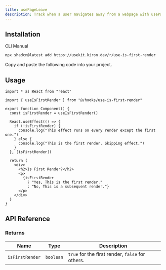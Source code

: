 ```yaml
---
title: usePageLeave
description: Track when a user navigates away from a webpage with usePageLeave.
---
```


<ComponentPreview name="use-is-first-render-demo" />

## Installation

<Tabs defaultValue="cli">

<TabsList>
  <TabsTrigger value="cli">CLI</TabsTrigger>
  <TabsTrigger value="manual">Manual</TabsTrigger>
</TabsList>

<TabsContent value="cli">

```bash
npx shadcn@latest add https://usekit.kiron.dev/r/use-is-first-render
```

</TabsContent>

<TabsContent value="manual">

<Steps>

<Step>Copy and paste the following code into your project.</Step>

<ComponentSource name="use-is-first-render" />

</Steps>

</TabsContent>

</Tabs>

## Usage

```tsx {2, 5}
import * as React from "react"

import { useIsFirstRender } from "@/hooks/use-is-first-render"

export function Component() {
  const isFirstRender = useIsFirstRender()

  React.useEffect(() => {
    if (!isFirstRender) {
      console.log("This effect runs on every render except the first one.")
    } else {
      console.log("This is the first render. Skipping effect.")
    }
  }, [isFirstRender])

  return (
    <div>
      <h2>Is First Render?</h2>
      <p>
        {isFirstRender
          ? "Yes, This is the first render."
          : "No, This is a subsequent render."}
      </p>
    </div>
  )
}
```

## API Reference

### Returns

| Name            | Type      | Description                                      |
| --------------- | --------- | ------------------------------------------------ |
| `isFirstRender` | `boolean` | `true` for the first render, `false` for others. |
